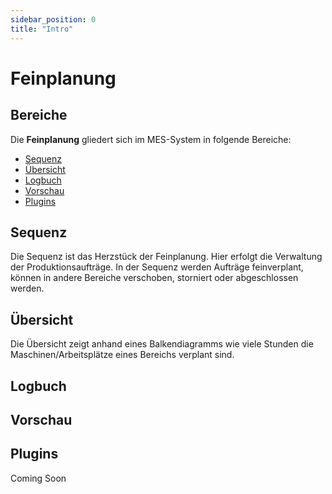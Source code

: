 ```yaml
---
sidebar_position: 0
title: "Intro"
---
```


# Feinplanung

## Bereiche

Die **Feinplanung** gliedert sich im MES-System in folgende Bereiche: 

- [Sequenz](../category/sequenz)
- [Übersicht](./übersicht.mdx)
- [Logbuch](./logbuch.mdx)
- [Vorschau](./vorschau.mdx)
- [Plugins](./plugins.mdx)


## Sequenz
Die Sequenz ist das Herzstück der Feinplanung. Hier erfolgt die Verwaltung der Produktionsaufträge.
In der Sequenz werden Aufträge feinverplant, können in andere Bereiche verschoben, storniert oder abgeschlossen werden.


## Übersicht
Die Übersicht zeigt anhand eines Balkendiagramms wie viele Stunden die Maschinen/Arbeitsplätze eines Bereichs verplant sind.

## Logbuch


## Vorschau


## Plugins
Coming Soon